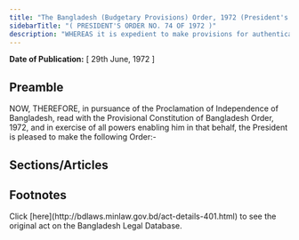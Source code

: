 ```yaml
---
title: "The Bangladesh (Budgetary Provisions) Order, 1972 (President's Order)"
sidebarTitle: "( PRESIDENT'S ORDER NO. 74 OF 1972 )"
description: "WHEREAS it is expedient to make provisions for authentication of the schedule of authorised expenditure;"
---
```


**Date of Publication:** [ 29th June, 1972 ]

## Preamble

NOW, THEREFORE, in pursuance of the Proclamation of Independence of Bangladesh, read with the Provisional Constitution of Bangladesh Order, 1972, and in exercise of all powers enabling him in that behalf, the President is pleased to make the following Order:-

## Sections/Articles

## Footnotes

<Note>
  Click [here](http://bdlaws.minlaw.gov.bd/act-details-401.html) to see the original act on the Bangladesh Legal Database.
</Note>
